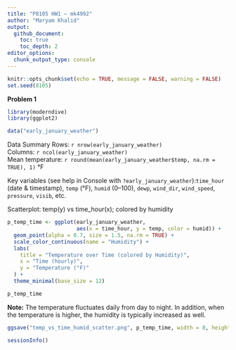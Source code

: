 ```yaml
---
title: "P8105 HW1 – mk4992"
author: "Maryam Khalid"
output:
  github_document:
    toc: true
    toc_depth: 2
editor_options:
  chunk_output_type: console
---
```


```r
knitr::opts_chunk$set(echo = TRUE, message = FALSE, warning = FALSE)
set.seed(8105)
```

**Problem 1**

```r
library(moderndive)  
library(ggplot2)     
```

```r
data("early_january_weather")
```

Data Summary 
Rows: `r nrow(early_january_weather)`  
Columns: `r ncol(early_january_weather)`  
Mean temperature: `r round(mean(early_january_weather$temp, na.rm = TRUE), 1)` °F

Key variables (see help in Console with `?early_january_weather`):`time_hour` (date & timestamp), `temp` (°F), `humid` (0–100), `dewp`, `wind_dir`, `wind_speed`, `pressure`, `visib`, etc.

Scatterplot: temp(y) vs time_hour(x); colored by humidity

```r
p_temp_time <- ggplot(early_january_weather,
                      aes(x = time_hour, y = temp, color = humid)) +
  geom_point(alpha = 0.7, size = 1.5, na.rm = TRUE) +
  scale_color_continuous(name = "Humidity") +
  labs(
    title = "Temperature over Time (colored by Humidity)",
    x = "Time (hourly)",
    y = "Temperature (°F)"
  ) +
  theme_minimal(base_size = 12)

p_temp_time
```

**Note:** The temperature fluctuates daily from day to night. In addition, when the temperature is higher, the humidity is typically increased as well.

```r
ggsave("temp_vs_time_humid_scatter.png", p_temp_time, width = 8, height = 4, dpi = 300)
```


```r
sessionInfo()
```